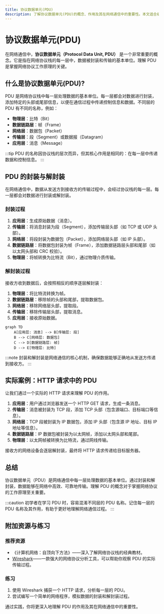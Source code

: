 ```yaml
---
title: 协议数据单元(PDU)
description: 了解协议数据单元(PDU)的概念、作用及其在网络通信中的重要性。本文适合初学者，通过清晰的解释和实际案例帮助你掌握这一核心概念。
---
```


# 协议数据单元(PDU)

在网络通信中，**协议数据单元（Protocol Data Unit, PDU）** 是一个非常重要的概念。它是指在网络协议栈的每一层中，数据被封装和传输的基本单位。理解 PDU 是掌握网络协议工作原理的关键。

## 什么是协议数据单元(PDU)?

PDU 是网络协议栈中每一层处理数据的基本单位。每一层都会对数据进行封装，添加特定的头部或尾部信息，以便在通信过程中传递控制信息和数据。不同层的 PDU 有不同的名称，例如：

- **物理层**：比特（Bit）
- **数据链路层**：帧（Frame）
- **网络层**：数据包（Packet）
- **传输层**：段（Segment）或数据报（Datagram）
- **应用层**：消息（Message）

:::tip
PDU 的名称因协议栈的层次而异，但其核心作用是相同的：在每一层中传递数据和控制信息。
:::

## PDU 的封装与解封装

在网络通信中，数据从发送方到接收方的传输过程中，会经过协议栈的每一层。每一层都会对数据进行封装或解封装。

### 封装过程
1. **应用层**：生成原始数据（消息）。
2. **传输层**：将消息封装为段（Segment），添加传输层头部（如 TCP 或 UDP 头部）。
3. **网络层**：将段封装为数据包（Packet），添加网络层头部（如 IP 头部）。
4. **数据链路层**：将数据包封装为帧（Frame），添加数据链路层头部和尾部（如以太网头部和 CRC 校验）。
5. **物理层**：将帧转换为比特流（Bit），通过物理介质传输。

### 解封装过程
接收方收到数据后，会按照相反的顺序逐层解封装：
1. **物理层**：将比特流转换为帧。
2. **数据链路层**：移除帧的头部和尾部，提取数据包。
3. **网络层**：移除网络层头部，提取段。
4. **传输层**：移除传输层头部，提取消息。
5. **应用层**：接收原始数据。

```mermaid
graph TD
    A[应用层: 消息] --> B[传输层: 段]
    B --> C[网络层: 数据包]
    C --> D[数据链路层: 帧]
    D --> E[物理层: 比特]
```

:::note
封装和解封装是网络通信的核心机制，确保数据能够正确地从发送方传递到接收方。
:::

## 实际案例：HTTP 请求中的 PDU

让我们通过一个实际的 HTTP 请求来理解 PDU 的作用。

1. **应用层**：用户通过浏览器发送一个 HTTP GET 请求，生成一条消息。
2. **传输层**：消息被封装为 TCP 段，添加 TCP 头部（包含源端口、目标端口等信息）。
3. **网络层**：TCP 段被封装为 IP 数据包，添加 IP 头部（包含源 IP 地址、目标 IP 地址等信息）。
4. **数据链路层**：IP 数据包被封装为以太网帧，添加以太网头部和尾部。
5. **物理层**：以太网帧被转换为比特流，通过网线传输。

接收方的网络设备会逐层解封装，最终将 HTTP 请求传递给目标服务器。

## 总结

协议数据单元（PDU）是网络通信中每一层处理数据的基本单位。通过封装和解封装，数据能够在网络中高效、可靠地传输。理解 PDU 的概念对于掌握网络协议的工作原理至关重要。

:::caution
初学者在学习 PDU 时，容易混淆不同层的 PDU 名称。记住每一层的 PDU 名称及其作用，有助于更好地理解网络通信过程。
:::

## 附加资源与练习

### 推荐资源
- 《计算机网络：自顶向下方法》——深入了解网络协议栈的经典教材。
- [Wireshark](https://www.wireshark.org/)——一款强大的网络协议分析工具，可以帮助你观察 PDU 的实际传输过程。

### 练习
1. 使用 Wireshark 捕获一个 HTTP 请求，分析每一层的 PDU。
2. 尝试编写一个简单的网络程序，模拟数据的封装和解封装过程。

通过实践，你将更深入地理解 PDU 的作用及其在网络通信中的重要性。